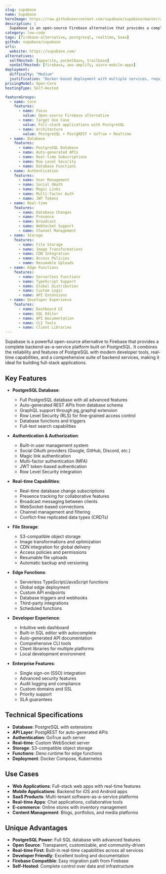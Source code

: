 ```yaml
---
slug: supabase
name: Supabase
heroImage: https://raw.githubusercontent.com/supabase/supabase/master/apps/www/public/images/github/supabase-dashboard.png
description: |
  Supabase is an open-source Firebase alternative that provides a complete backend-as-a-service platform. It offers PostgreSQL database, authentication, real-time subscriptions, edge functions, and file storage with a developer-friendly dashboard and auto-generated APIs.
category: low-code
tags: [firebase-alternative, postgresql, realtime, baas]
github: supabase/supabase
urls:
  website: https://supabase.com/
alternatives:
  selfHosted: [appwrite, pocketbase, trailbase]
  nonSelfHosted: [firebase, aws-amplify, azure-mobile-apps]
deployment:
  difficulty: "Medium"
  justification: "Docker-based deployment with multiple services, requires proper configuration for PostgreSQL, authentication, and edge functions."
pricingModel: Open-Core
hostingType: Self-Hosted

featureGroups:
  - name: Core
    features:
      - name: Focus
        value: Open-source Firebase alternative
      - name: Target Use Case
        value: Full-stack applications with PostgreSQL
      - name: Architecture
        value: PostgreSQL + PostgREST + GoTrue + Realtime
  - name: Database
    features:
      - name: PostgreSQL Database
      - name: Auto-generated APIs
      - name: Real-time Subscriptions
      - name: Row Level Security
      - name: Database Functions
  - name: Authentication
    features:
      - name: User Management
      - name: Social OAuth
      - name: Magic Links
      - name: Multi-factor Auth
      - name: JWT Tokens
  - name: Real-time
    features:
      - name: Database Changes
      - name: Presence
      - name: Broadcast
      - name: WebSocket Support
      - name: Channel Management
  - name: Storage
    features:
      - name: File Storage
      - name: Image Transformations
      - name: CDN Integration
      - name: Access Policies
      - name: Resumable Uploads
  - name: Edge Functions
    features:
      - name: Serverless Functions
      - name: TypeScript Support
      - name: Global Distribution
      - name: Custom Logic
      - name: API Extensions
  - name: Developer Experience
    features:
      - name: Dashboard UI
      - name: SQL Editor
      - name: API Documentation
      - name: CLI Tools
      - name: Client Libraries
---
```


Supabase is a powerful open-source alternative to Firebase that provides a complete backend-as-a-service platform built on PostgreSQL. It combines the reliability and features of PostgreSQL with modern developer tools, real-time capabilities, and a comprehensive suite of backend services, making it ideal for building full-stack applications.

## Key Features

- **PostgreSQL Database**:

  - Full PostgreSQL database with all advanced features
  - Auto-generated REST APIs from database schema
  - GraphQL support through pg_graphql extension
  - Row Level Security (RLS) for fine-grained access control
  - Database functions and triggers
  - Full-text search capabilities

- **Authentication & Authorization**:

  - Built-in user management system
  - Social OAuth providers (Google, GitHub, Discord, etc.)
  - Magic link authentication
  - Multi-factor authentication (MFA)
  - JWT token-based authentication
  - Row Level Security integration

- **Real-time Capabilities**:

  - Real-time database change subscriptions
  - Presence tracking for collaborative features
  - Broadcast messaging between clients
  - WebSocket-based connections
  - Channel management and filtering
  - Conflict-free replicated data types (CRDTs)

- **File Storage**:

  - S3-compatible object storage
  - Image transformations and optimization
  - CDN integration for global delivery
  - Access policies and permissions
  - Resumable file uploads
  - Automatic backup and versioning

- **Edge Functions**:

  - Serverless TypeScript/JavaScript functions
  - Global edge deployment
  - Custom API endpoints
  - Database triggers and webhooks
  - Third-party integrations
  - Scheduled functions

- **Developer Experience**:

  - Intuitive web dashboard
  - Built-in SQL editor with autocomplete
  - Auto-generated API documentation
  - Comprehensive CLI tools
  - Client libraries for multiple platforms
  - Local development environment

- **Enterprise Features**:
  - Single sign-on (SSO) integration
  - Advanced security features
  - Audit logging and compliance
  - Custom domains and SSL
  - Priority support
  - SLA guarantees

## Technical Specifications

- **Database**: PostgreSQL with extensions
- **API Layer**: PostgREST for auto-generated APIs
- **Authentication**: GoTrue auth server
- **Real-time**: Custom WebSocket server
- **Storage**: S3-compatible object storage
- **Functions**: Deno runtime for edge functions
- **Deployment**: Docker Compose, Kubernetes

## Use Cases

- **Web Applications**: Full-stack web apps with real-time features
- **Mobile Applications**: Backend for iOS and Android apps
- **SaaS Products**: Multi-tenant software-as-a-service platforms
- **Real-time Apps**: Chat applications, collaborative tools
- **E-commerce**: Online stores with inventory management
- **Content Management**: Blogs, portfolios, and media platforms

## Unique Advantages

- **PostgreSQL Power**: Full SQL database with advanced features
- **Open Source**: Transparent, customizable, and community-driven
- **Real-time First**: Built-in real-time capabilities across all services
- **Developer Friendly**: Excellent tooling and documentation
- **Firebase Compatible**: Easy migration path from Firebase
- **Self-Hosted**: Complete control over data and infrastructure

